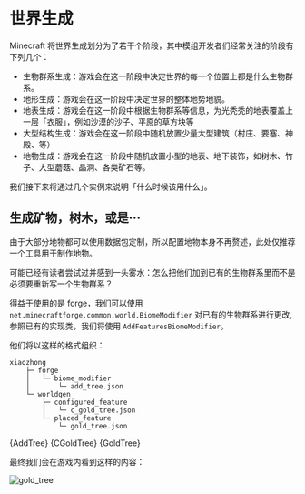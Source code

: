 # 世界生成

<!-- markdownlint-disable MD033 -->


Minecraft 将世界生成划分为了若干个阶段，其中模组开发者们经常关注的阶段有下列几个：

- 生物群系生成：游戏会在这一阶段中决定世界的每一个位置上都是什么生物群系。
- 地形生成：游戏会在这一阶段中决定世界的整体地势地貌。
- 地表生成：游戏会在这一阶段中根据生物群系等信息，为光秃秃的地表覆盖上一层「衣服」，例如沙漠的沙子、平原的草方块等
- 大型结构生成：游戏会在这一阶段中随机放置少量大型建筑（村庄、要塞、神殿、等）
- 地物生成：游戏会在这一阶段中随机放置小型的地表、地下装饰，如树木、竹子、大型蘑菇、晶洞、各类矿石等。

我们接下来将通过几个实例来说明「什么时候该用什么」。

## 生成矿物，树木，或是···

由于大部分地物都可以使用数据包定制，所以配置地物本身不再赘述，此处仅推荐一个[工具](https://misode.github.io/)用于制作地物。

可能已经有读者尝试过并感到一头雾水：怎么把他们加到已有的生物群系里而不是必须要重新写一个生物群系？

得益于使用的是 forge，我们可以使用 `net.minecraftforge.common.world.BiomeModifier` 对已有的生物群系进行更改,参照已有的实现类，我们将使用 `AddFeaturesBiomeModifier`。

他们将以这样的格式组织：

    xiaozhong
        ├─ forge
        │   └─ biome_modifier
        │       └─ add_tree.json
        └─ worldgen
            ├─ configured_feature
            │   └─ c_gold_tree.json
            └─ placed_feature
                └─ gold_tree.json

<Tabs>
<TabItem value="add_tree" label="add_tree">
    <CodeBlock language="json" metastring="{63,66-68,73-74,123-138,140-151}" showLineNumbers
               title="xiaozhong/forge/biome_modifier/add_tree.json">{AddTree}</CodeBlock>
</TabItem>
<TabItem value="c_gold_tree" label="c_gold_tree">
    <CodeBlock language="json" metastring="{63,66-68,73-74,123-138,140-151}" showLineNumbers
               title="xiaozhong/worldgen/configured_feature/c_gold_tree.json">{CGoldTree}</CodeBlock>
</TabItem>
<TabItem value="gold_tree" label="gold_tree">
    <CodeBlock language="json" metastring="{63,66-68,73-74,123-138,140-151}" showLineNumbers
               title="xiaozhong/worldgen/placed_feature/gold_tree.json">{GoldTree}</CodeBlock>
</TabItem>
</Tabs>

最终我们会在游戏内看到这样的内容：

![gold_tree](gold_tree.png)